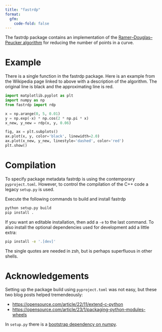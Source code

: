 ```yaml
---
title: "fastrdp"
format: 
  gfm:
    code-fold: false
---
```


The fastrdp package contains an implementation of the [Ramer–Douglas–Peucker algorithm](https://en.wikipedia.org/wiki/Ramer%E2%80%93Douglas%E2%80%93Peucker_algorithm) for reducing the number of points in a curve.


# Example

There is a single function in the fastrdp package.
Here is an example from the Wikipedia page linked to above with a description of the algorithm.
The original line is black and the approximating line is red.

```python
import matplotlib.pyplot as plt
import numpy as np
from fastrdp import rdp

x = np.arange(0, 5, 0.01)
y = np.exp(-x) * np.cos(2 * np.pi * x)
x_new, y_new = rdp(x, y, 0.06)

fig, ax = plt.subplots()
ax.plot(x, y, color='black', linewidth=2.0)
ax.plot(x_new, y_new, linestyle='dashed', color='red')
plt.show()
```


# Compilation

To specify package metadata fastrdp is using the contemporary `pyproject.toml`.
However, to control the compilation of the C++ code a legacy `setup.py` is used.

Execute the following commands to build and install fastrdp

```bash
python setup.py build
pip install .
```

If you want an editable installation, then add a `-e` to the last command.
To also install the optional dependencies used for development add a little extra:

```bash
pip install -e '.[dev]'
```

The single quotes are needed in zsh, but is perhaps superfluous in other shells.


# Acknowledgements

Setting up the package build using `pyproject.toml` was not easy, but these two blog posts helped tremendeously:

- <https://opensource.com/article/22/11/extend-c-python>
- <https://opensource.com/article/23/1/packaging-python-modules-wheels>

In `setup.py` there is a [bootstrap dependency on numpy](https://stackoverflow.com/questions/76678675/modulenotfounderror-no-module-named-numpy-problem-installing-it).

